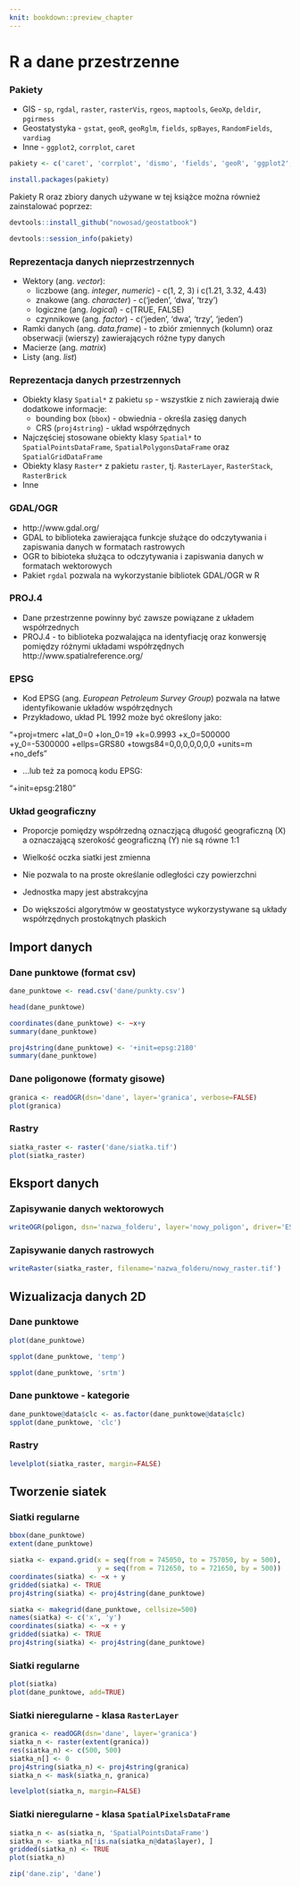 ```yaml
---
knit: bookdown::preview_chapter
---
```


# R a dane przestrzenne
    
### Pakiety
    
- GIS - `sp`, `rgdal`, `raster`, `rasterVis`, `rgeos`, `maptools`, `GeoXp`, `deldir`, `pgirmess`
- Geostatystyka - `gstat`, `geoR`, `geoRglm`, `fields`, `spBayes`, `RandomFields`, `vardiag`
- Inne - `ggplot2`, `corrplot`, `caret`

```r
pakiety <- c('caret', 'corrplot', 'dismo', 'fields', 'geoR', 'ggplot2', 'gridExtra', 'gstat', 'pgirmess', 'raster', 'rasterVis', 'rgdal', 'rgeos', 'sp')
```

```r
install.packages(pakiety)
```

Pakiety R oraz zbiory danych używane w tej książce można również zainstalować poprzez:

```r
devtools::install_github("nowosad/geostatbook")
```

```r
devtools::session_info(pakiety)
```

### Reprezentacja danych nieprzestrzennych
    
- Wektory (ang. *vector*):
    - liczbowe (ang. *integer*, *numeric*) - c(1, 2, 3) i c(1.21, 3.32, 4.43)
    - znakowe (ang. *character*) - c('jeden', 'dwa', 'trzy')
    - logiczne (ang. *logical*) - c(TRUE, FALSE)
    - czynnikowe (ang. *factor*) - c('jeden', 'dwa', 'trzy', 'jeden')
- Ramki danych (ang. *data.frame*) - to zbiór zmiennych (kolumn) oraz obserwacji (wierszy) zawierających różne typy danych
- Macierze (ang. *matrix*)
- Listy (ang. *list*)

### Reprezentacja danych przestrzennych

- Obiekty klasy `Spatial*` z pakietu `sp` - wszystkie z nich zawierają dwie dodatkowe informacje:
    - bounding box (`bbox`) - obwiednia - określa zasięg danych
    - CRS (`proj4string`) - układ współrzędnych
- Najczęściej stosowane obiekty klasy `Spatial*` to `SpatialPointsDataFrame`, `SpatialPolygonsDataFrame` oraz `SpatialGridDataFrame`
- Obiekty klasy `Raster*` z pakietu `raster`, tj. `RasterLayer`, `RasterStack`, `RasterBrick`
- Inne

### GDAL/OGR
- http://www.gdal.org/
- GDAL to biblioteka zawierająca funkcje służące do odczytywania i zapiswania danych w formatach rastrowych
- OGR to bibioteka służąca to odczytywania i zapiswania danych w formatach wektorowych
- Pakiet `rgdal` pozwala na wykorzystanie bibliotek GDAL/OGR w R

### PROJ.4
- Dane przestrzenne powinny być zawsze powiązane z układem współrzednych
- PROJ.4 - to biblioteka pozwalająca na identyfiację oraz konwersję pomiędzy różnymi układami współrzędnych
http://www.spatialreference.org/

### EPSG
- Kod EPSG (ang. *European Petroleum Survey Group*) pozwala na łatwe identyfikowanie układów współrzędnych
- Przykładowo, układ PL 1992 może być określony jako:

"+proj=tmerc +lat_0=0 +lon_0=19 +k=0.9993 +x_0=500000 +y_0=-5300000 +ellps=GRS80 +towgs84=0,0,0,0,0,0,0 +units=m +no_defs"

- ...lub też za pomocą kodu EPSG:

"+init=epsg:2180"

### Układ geograficzny
- Proporcje pomiędzy współrzedną oznaczjącą długość geograficzną (X) a oznaczającą szerokość geograficzną (Y) nie są równe 1:1
- Wielkość oczka siatki jest zmienna 
- Nie pozwala to na proste określanie odległości czy powierzchni
- Jednostka mapy jest abstrakcyjna

- Do większości algorytmów w geostatystyce wykorzystywane są układy współrzędnych prostokątnych płaskich

## Import danych

### Dane punktowe (format csv)

```r
dane_punktowe <- read.csv('dane/punkty.csv')
```

```r
head(dane_punktowe)
```

```r
coordinates(dane_punktowe) <- ~x+y
summary(dane_punktowe)
```

```r
proj4string(dane_punktowe) <- '+init=epsg:2180'
summary(dane_punktowe)
```

<!--
### Usuwanie punktów zawierających braki wartości

```r
sp_na_omit <- function(x, margin=1) {
    if (!inherits(x, "SpatialPointsDataFrame") & !inherits(x, "SpatialPolygonsDataFrame")) 
        stop("MUST BE sp SpatialPointsDataFrame OR SpatialPolygonsDataFrame CLASS OBJECT") 
    na.index <- unique(as.data.frame(which(is.na(x@data),arr.ind=TRUE))[,margin])
    if(margin == 1) {  
        cat("DELETING ROWS: ", na.index, "\n") 
        return( x[-na.index,]  ) 
    }
    if(margin == 2) {  
        cat("DELETING COLUMNS: ", na.index, "\n") 
        return( x[,-na.index]  ) 
    }
}
# wolin_lato_los2 <- sp_na_omit(wolin_lato_los) 
# summary(wolin_lato_los2)
```
-->

### Dane poligonowe (formaty gisowe)

```r
granica <- readOGR(dsn='dane', layer='granica', verbose=FALSE)
plot(granica)
```

### Rastry

```r
siatka_raster <- raster('dane/siatka.tif')
plot(siatka_raster)
```

## Eksport danych

### Zapisywanie danych wektorowych

```r
writeOGR(poligon, dsn='nazwa_folderu', layer='nowy_poligon', driver='ESRI Shapefile')
```

### Zapisywanie danych rastrowych

```r
writeRaster(siatka_raster, filename='nazwa_folderu/nowy_raster.tif')
```

## Wizualizacja danych 2D

### Dane punktowe

```r
plot(dane_punktowe)
```

```r
spplot(dane_punktowe, 'temp')
```

```r
spplot(dane_punktowe, 'srtm')
```

### Dane punktowe - kategorie

```r
dane_punktowe@data$clc <- as.factor(dane_punktowe@data$clc)
spplot(dane_punktowe, 'clc')
```

### Rastry

```r
levelplot(siatka_raster, margin=FALSE)
```

## Tworzenie siatek
### Siatki regularne

```r
bbox(dane_punktowe)
extent(dane_punktowe)
```

```r
siatka <- expand.grid(x = seq(from = 745050, to = 757050, by = 500),
                      y = seq(from = 712650, to = 721650, by = 500))
coordinates(siatka) <- ~x + y
gridded(siatka) <- TRUE
proj4string(siatka) <- proj4string(dane_punktowe)
```

```r
siatka <- makegrid(dane_punktowe, cellsize=500)
names(siatka) <- c('x', 'y')
coordinates(siatka) <- ~x + y
gridded(siatka) <- TRUE
proj4string(siatka) <- proj4string(dane_punktowe)
```

### Siatki regularne

```r
plot(siatka)
plot(dane_punktowe, add=TRUE)
```

### Siatki nieregularne - klasa `RasterLayer`

```r
granica <- readOGR(dsn='dane', layer='granica')
siatka_n <- raster(extent(granica))
res(siatka_n) <- c(500, 500)
siatka_n[] <- 0
proj4string(siatka_n) <- proj4string(granica)
siatka_n <- mask(siatka_n, granica)
```

```r
levelplot(siatka_n, margin=FALSE)
```

### Siatki nieregularne - klasa `SpatialPixelsDataFrame`

```r
siatka_n <- as(siatka_n, 'SpatialPointsDataFrame')
siatka_n <- siatka_n[!is.na(siatka_n@data$layer), ]
gridded(siatka_n) <- TRUE
plot(siatka_n)
```

```r
zip('dane.zip', 'dane')
```


